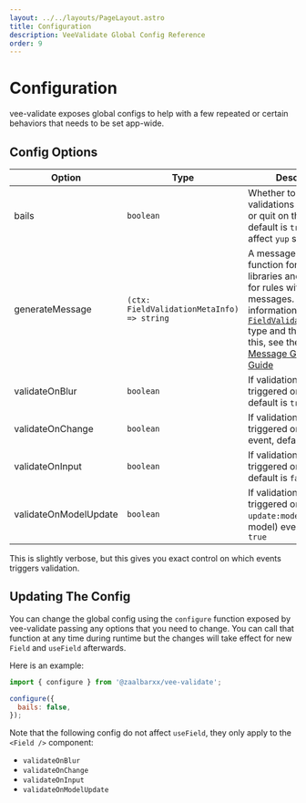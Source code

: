 ---
layout: ../../layouts/PageLayout.astro
title: Configuration
description: VeeValidate Global Config Reference
order: 9
---


# Configuration

vee-validate exposes global configs to help with a few repeated or certain behaviors that needs to be set app-wide.

## Config Options

| Option                | Type                                       | Description                                                                                                                                                                                                                                                                                                                                           |
| --------------------- | ------------------------------------------ | ----------------------------------------------------------------------------------------------------------------------------------------------------------------------------------------------------------------------------------------------------------------------------------------------------------------------------------------------------- |
| bails                 | `boolean`                                  | Whether to run validations to completion or quit on the first, default is `true`. Doesn't affect `yup` schemas                                                                                                                                                                                                                                        |
| generateMessage       | `(ctx: FieldValidationMetaInfo) => string` | A message generator function for i18n libraries and a fallback for rules with no messages. For more information about the [`FieldValidationMetaInfo`](https://github.com/logaretm/vee-validate/blob/main/packages/shared/types.ts#L1-L9) type and the purpose of this, see the [Global Message Generator Guide](/guide/i18n#global-message-generator) |
| validateOnBlur        | `boolean`                                  | If validation should be triggered on `blur` event, default is `true`                                                                                                                                                                                                                                                                                  |
| validateOnChange      | `boolean`                                  | If validation should be triggered on `change` event, default is `true`                                                                                                                                                                                                                                                                                |
| validateOnInput       | `boolean`                                  | If validation should be triggered on `input` event, default is `false`                                                                                                                                                                                                                                                                                |
| validateOnModelUpdate | `boolean`                                  | If validation should be triggered on `update:modelValue` (v-model) event, default is `true`                                                                                                                                                                                                                                                           |

This is slightly verbose, but this gives you exact control on which events triggers validation.

## Updating The Config

You can change the global config using the `configure` function exposed by vee-validate passing any options that you need to change. You can call that function at any time during runtime but the changes will take effect for new `Field` and `useField` afterwards.

Here is an example:

```js
import { configure } from '@zaalbarxx/vee-validate';

configure({
  bails: false,
});
```

<DocTip>

Note that the following config do not affect `useField`, they only apply to the `<Field />` component:

- `validateOnBlur`
- `validateOnChange`
- `validateOnInput`
- `validateOnModelUpdate`

</DocTip>
